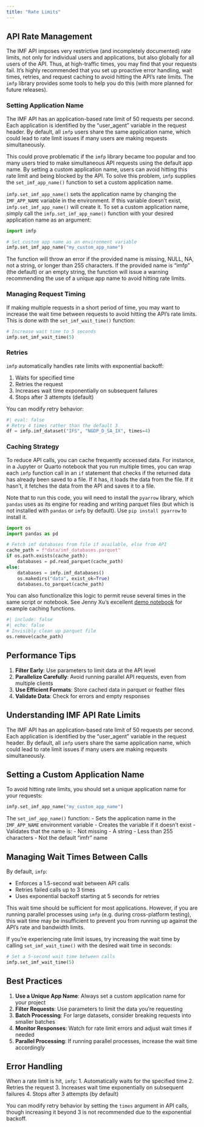---
title: "Rate Limits"
---

## API Rate Management

The IMF API imposes very restrictive (and incompletely documented) rate limits, not only for individual users and applications, but also globally for all users of the API. Thus, at high-traffic times, you may find that your requests fail. It's highly recommended that you set up proactive error handling, wait times, retries, and request caching to avoid hitting the API's rate limits. The `imfp` library provides some tools to help you do this (with more planned for future releases).

### Setting Application Name

The IMF API has an application-based rate limit of 50 requests per second. Each application is identified by the "user_agent" variable in the request header. By default, all `imfp` users share the same application name, which could lead to rate limit issues if many users are making requests simultaneously.

This could prove problematic if the `imfp` library became too popular and too many users tried to make simultaneous API requests using the default app name. By setting a custom application name, users can avoid hitting this rate limit and being blocked by the API. To solve this problem, `imfp` supplies the `set_imf_app_name()` function to set a custom application name.

`imfp.set_imf_app_name()` sets the application name by changing the `IMF_APP_NAME` variable in the environment. If this variable doesn't exist, `imfp.set_imf_app_name()` will create it. To set a custom application name, simply call the `imfp.set_imf_app_name()` function with your desired application name as an argument:

``` {python}
import imfp

# Set custom app name as an environment variable
imfp.set_imf_app_name("my_custom_app_name")
```

The function will throw an error if the provided name is missing, NULL, NA, not a string, or longer than 255 characters. If the provided name is "imfp" (the default) or an empty string, the function will issue a warning recommending the use of a unique app name to avoid hitting rate limits.

### Managing Request Timing

If making multiple requests in a short period of time, you may want to increase the wait time between requests to avoid hitting the API's rate limits. This is done with the `set_imf_wait_time()` function:

``` {python}
# Increase wait time to 5 seconds
imfp.set_imf_wait_time(5)
```

### Retries

`imfp` automatically handles rate limits with exponential backoff:

1. Waits for specified time
2. Retries the request
3. Increases wait time exponentially on subsequent failures
4. Stops after 3 attempts (default)

You can modify retry behavior:

``` {python}
#| eval: false
# Retry 4 times rather than the default 3
df = imfp.imf_dataset("IFS", "NGDP_D_SA_IX", times=4)
```

### Caching Strategy

To reduce API calls, you can cache frequently accessed data. For instance, in a Jupyter or Quarto notebook that you run multiple times, you can wrap each `imfp` function call in an `if` statement that checks if the returned data has already been saved to a file. If it has, it loads the data from the file. If it hasn't, it fetches the data from the API and saves it to a file.

Note that to run this code, you will need to install the `pyarrow` library, which `pandas` uses as its engine for reading and writing parquet files (but which is not installed with `pandas` or `imfp` by default). Use `pip install pyarrow` to install it.

``` {python}
import os
import pandas as pd

# Fetch imf databases from file if available, else from API
cache_path = f"data/imf_databases.parquet"
if os.path.exists(cache_path):
    databases = pd.read_parquet(cache_path)
else:
    databases = imfp.imf_databases()
    os.makedirs("data", exist_ok=True)
    databases.to_parquet(cache_path)
```

You can also functionalize this logic to permit reuse several times in the same script or notebook. See Jenny Xu's excellent [demo notebook](demo.qmd#utility-functions) for example caching functions.

``` {python}
#| include: false
#| echo: false
# Invisibly clean up parquet file
os.remove(cache_path)
```

## Performance Tips

1. **Filter Early**: Use parameters to limit data at the API level
2. **Parallelize Carefully**: Avoid running parallel API requests, even from multiple clients
3. **Use Efficient Formats**: Store cached data in parquet or feather files
4. **Validate Data**: Check for errors and empty responses

## Understanding IMF API Rate Limits

The IMF API has an application-based rate limit of 50 requests per second. Each application is identified by the "user_agent" variable in the request header. By default, all `imfp` users share the same application name, which could lead to rate limit issues if many users are making requests simultaneously.

## Setting a Custom Application Name

To avoid hitting rate limits, you should set a unique application name for your requests:

``` {python}
imfp.set_imf_app_name("my_custom_app_name")
```

The `set_imf_app_name()` function:
- Sets the application name in the `IMF_APP_NAME` environment variable
- Creates the variable if it doesn't exist
- Validates that the name is:
  - Not missing
  - A string
  - Less than 255 characters
  - Not the default "imfr" name

## Managing Wait Times Between Calls

By default, `imfp`:

- Enforces a 1.5-second wait between API calls
- Retries failed calls up to 3 times
- Uses exponential backoff starting at 5 seconds for retries

This wait time should be sufficient for most applications. However, if you are running parallel processes using `imfp` (e.g. during cross-platform testing), this wait time may be insufficient to prevent you from running up against the API's rate and bandwidth limits.

If you're experiencing rate limit issues, try increasing the wait time by calling `set_imf_wait_time()` with the desired wait time in seconds:

``` {python}
# Set a 5-second wait time between calls
imfp.set_imf_wait_time(5)
```

## Best Practices

1. **Use a Unique App Name**: Always set a custom application name for your project
2. **Filter Requests**: Use parameters to limit the data you're requesting
3. **Batch Processing**: For large datasets, consider breaking requests into smaller batches
4. **Monitor Responses**: Watch for rate limit errors and adjust wait times if needed
5. **Parallel Processing**: If running parallel processes, increase the wait time accordingly

## Error Handling

When a rate limit is hit, `imfp`:
1. Automatically waits for the specified time
2. Retries the request
3. Increases wait time exponentially on subsequent failures
4. Stops after 3 attempts (by default)

You can modify retry behavior by setting the `times` argument in API calls, though increasing it beyond 3 is not recommended due to the exponential backoff.
